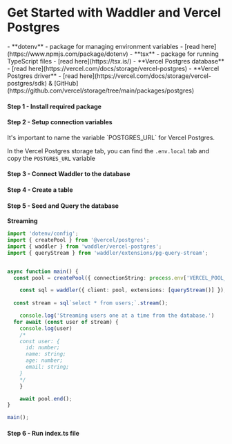 
<Breadcrumbs/>

# Get Started with Waddler and Vercel Postgres

<Prerequisites>
  - **dotenv** - package for managing environment variables - [read here](https://www.npmjs.com/package/dotenv)
  - **tsx** - package for running TypeScript files - [read here](https://tsx.is/)
  - **Vercel Postgres database** - [read here](https://vercel.com/docs/storage/vercel-postgres)
  - **Vercel Postgres driver** - [read here](https://vercel.com/docs/storage/vercel-postgres/sdk) & [GitHub](https://github.com/vercel/storage/tree/main/packages/postgres)
</Prerequisites>

<FileStructure/>

#### Step 1 - Install required package
<InstallPackages lib='@vercel/postgres'/>

#### Step 2 - Setup connection variables

<SetupEnv env_variable='POSTGRES_URL' />

<Callout title='warning'>
It's important to name the variable `POSTGRES_URL` for Vercel Postgres.

In the Vercel Postgres storage tab, you can find the `.env.local` tab and copy the `POSTGRES_URL` variable
</Callout>

#### Step 3 - Connect Waddler to the database

<ConnectVercel/>

#### Step 4 - Create a table

<CreateTable />

#### Step 5 - Seed and Query the database
<QueryDatabase dialect='vercel-postgres' connection_string=''/>

**Streaming**

```typescript copy filename="src/index.ts"
import 'dotenv/config';
import { createPool } from '@vercel/postgres';
import { waddler } from 'waddler/vercel-postgres';
import { queryStream } from 'waddler/extensions/pg-query-stream';


async function main() {
  const pool = createPool({ connectionString: process.env['VERCEL_POOL_CONNECTION_STRING']! });

	const sql = waddler({ client: pool, extensions: [queryStream()] });
	
  const stream = sql`select * from users;`.stream();

	console.log('Streaming users one at a time from the database.')
  for await (const user of stream) {
    console.log(user)
    /*
    const user: {
      id: number;
      name: string;
      age: number;
      email: string;
    }
    */		
	}

	await pool.end();
}

main();
```

#### Step 6 - Run index.ts file

<RunFile/>
